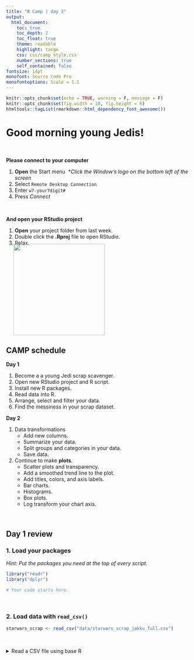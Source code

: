 ```yaml
---
title: "R Camp | day 2"
output: 
  html_document:
    toc: true
    toc_depth: 2
    toc_float: true
    theme: readable
    highlight: tango
    css: css/camp_style.css
    number_sections: true
    self_contained: false
fontsize: 14pt
monofont: Source Code Pro
monofontoptions: Scale = 1.1
---
```


```r
knitr::opts_chunk$set(echo = TRUE, warning = F, message = F)
knitr::opts_chunk$set(fig.width = 10, fig.height = 6) 
htmltools::tagList(rmarkdown::html_dependency_font_awesome())
```


# Good morning young Jedis!

<br>

__Please connect to your computer__

1. __Open__ the Start menu  \ \*_Click the Window’s logo on the bottom left of the screen_
1. Select ` Remote Desktop Connection `
1. Enter ` w7-your7digit# `
1. Press _Connect_

<br>

__And open your RStudio project__

1. __Open__ your project folder from last week.
1. Double click the __.Rproj__ file to open RStudio.
1. Relax.

![](images/starwars_sleeping.png){width="250" align="right" style="margin-top: -20px; margin-left: 20px; margin-right: 36px;"}


## CAMP schedule

__Day 1__

1. Become a a young Jedi scrap scavenger.
1. Open new RStudio project and R script.
1. Install new R packages.
1. Read data into R.
1. Arrange, select and filter your data.
1. Find the messiness in your scrap dataset.


__Day 2__  

1. Data transformations
    - Add new columns.
    - Summarize your data.
    - Split groups and categories in your data.
    - Save data.

2. Continue to make __plots__.
    - Scatter plots and transparency.
    - Add a smoothed trend line to the plot.
    - Add titles, colors, and axis labels.
    - Bar charts.
    - Histograms.
    - Box plots.
    - Log transform your chart axis. 

<br> 


## Day 1 review


### 1. Load your packages

_Hint: Put the packages you need at the top of every script._
```r
library("readr")
library("dplyr")

# Your code starts here.

```

<br>


### 2. Load data with `read_csv()`
```r

starwars_scrap <- read_csv("data/starwars_scrap_jakku_full.csv")

```

<br>

<details><summary class = "btn_code_blue"> Read a CSV file using base R </summary>
  <p>

Sometimes there are more ways than one to solve puzzles in R. You don't actually need a package to read csvs into R. You can do this in _base R_. Let's not get carried away with all of the ways to do things, but just know---if one way doesn't work or is too slow..there is always another way to go about things.

Copy the code below to your R script and run the line with the `read.csv` function (Hit __CTRL + ENTER__). It will return the Star Wars scrap data `starwars_scrap`. The character string `"~data/starwars_scrap.csv"` inside the parentheses of the `read.csv()` function is the path of the data file.

```r
base_r_read_data <- read.csv("X:/Agency_Files/Outcomes/Risk_Eval_Air_Mod/_Air_Risk_Evaluation/R/R_Camp/Intro to R\RTrain - Star Wars/data/starwars_scrap_jakku_full.csv")
```

### 3. `select()` and `arrange()` your data
```r

# Sort from low to high
arrange(starwars_scrap, Amount)

# Sort from high to low
arrange(starwars_scrap, desc(Amount))

##Select just the Origin cities and Destination (receiving) groups
select(starwars_scrap, c(Origin, Dest))

```

<br>


### 4. Filter your data with `filter()`

_Hint: Numbers don't need quotes._
```r

# Filter to Salvage items with Amounts of 299
scrap_299 <- filter(starwars_scrap, Amount == 299)

# Filter to Salvage items that went to trade caravans and raiders
scrap_destination <- filter(starwars_scrap, Dest %in% c("Trade caravan", "Raiders"))

```

<br>

### 5. Questions from Day 1

- Find new packages and functions
    - Use __Cheatsheets__ to find common functions: 
        - Go to _Help_ > _Cheatsheets_. 
            - _Data Transformation_ is what we're learning now. 
            - _Data Visualization_ is also good. 
    - To search functions 
        - [google.com](www.google.com)
        - [stackoverflow.com](https://stackoverflow.com/questions/12675147/how-can-we-make-xkcd-style-graphs) + use the `[r]` tag
    - To search packages: [CRANsearcher](https://github.com/RhoInc/CRANsearcher)
- Meet your _History_
    - Push up in the console to scroll through your recent command history.
- Get function help: `?arrange()` 
- Learn more R? 
    - R basics: https://tutorials.shinyapps.io/04-Programming-Basics/#section-welcome
    - More `filter()`: https://jjallaire.shinyapps.io/learnr-tutorial-03a-data-manip-filter/
    - [__R for Data Science__](http://r4ds.had.co.nz/) - is a great book that is online and teaches everything. 

<br>


# _Let's tidy up our data_ {-}

![](images/starwars_cleandroid.jpg){width="250" align="right" style="margin-top: -20px; margin-left: 20px; margin-right: 36px;"}


> "How can we best help Rey?""

Let's learn a new function to begin.

<br>

# Data transformation {-}


We have several different units of scrap items. This means unit conversions are in our future! And, it sounds like we're going to need some math for this puzzle. Let's calculate some new columns to help prioritize scrap scavenging work.


#| `mutate()`
<hr>

It's often useful to edit existing columns in a data frame or add new columns that are functions of existing columns. That’s the job of `mutate() `.

## Get to know your data frame

Before we go changing things in the data frame we'll need to get to know the column names and the tables dimensions a bit better. These quick functions are all great ways to describe your data frame.


### Data frame details {-}

- `names(starwars_scrap)` show the column names

- `nrow(starwars_scrap)` number of rows 

- `ncol(starwars_scrap)` number of columns

- `summary(starwars_scrap)` summary of all columns

- `glimpse(starwars_scrap)` column names, plus a glimpse of first few values (requires loading _dplyr_ package)

<br>

##Add a new column to a constant variable
First let's add a column with our names, so that Rey will thank us personally on Liberation Day 
```r

##Make your name and rank your own
starwars_scrap <- mutate(starwars_scrap, scrap_analyst = "Sergeant Derek")

```

##Changing or modifying an existing column
Remember how that unit of Tons was written two ways: *TONS* and *Tons*? We can use _mutate_ together with _tolower_ to make sure all of the Salvage scrap is in the same case. Case matters with R!

```r

starwars_scrap <- mutate(starwars_scrap, Units = tolower(Units))

```

## Cubic yards to tons conversions

In our work we often use `mutate` to calculate new units for measurements. In this case, let's estimate the tons for scavenge items that are reported in cubic yards. We will assume all the scrap that was reported in cubic yards is made of titanium metal.

> __Tons__ = Scrap in cubic yards * 4.33


### Convert an existing column to tons {-}

Use `filter()` to subset our data down to the items reported in cubic tons and then use `mutate()` to convert the Amount column to tons and change the Units column to "tons".

```r

starwars_scrap_cubicyards <- filter(starwars_scrap, Units = "cubic yards")

starwars_scrap_cubicyards <- mutate(starwars_scrap_cubicyards, 
                   Amount = Amount * 4.33,
                   Units = "tons")
```

<br>


### <i class="fa fa-user-secret" aria-hidden="true" style="color:#040707;"></i> Pro-tip! {-}
> If you use `mutate()` and provide a single value for a column such as `Salvage_Analyte = "Sergeant Derek"`, then every row in the column you created will have that value. If you provide a vector of values, such as `Amount = Amount * 4.33`, then the column you created will have a list of values that each correspond to the values in the vector you provided. If you provide a vector that has a different length than the number of rows in your data frame, you'll get an error telling you that the number of values you provide must be equal to the number of rows in your data frame or be a single value.



## Find your neighbor's Origin City

Now let's see if you can use `mutate()` to help match the description of the Salvage from your City.

Here's a hint for ways to describe your City by describing its Salvage scrap data.

> My City's name starts with a T.
> My City sold 1509 Acceleration compensators to a Trade Caravan. 
> The total price was 843.46 credits.

Use `mutate()`, `filter()`, and `arrange()` to figure out a way of describing your City by its Salvage scrap. Then, provide this information to your neighbor and have them figure out what City you are from.

Here's a snippet to get you started.
```r

library("dplyr")

## Filter down your data to the type of salvage in the hint
my_scrap <- filter(starwars_scrap, Salvage == "Acceleration compensator")

##arrange the data by 
my_scrap <- arrange(my_scrap, desc(Amount))

```
<br>

I have now written my_scrap like a million times and I am sick of it. R is so stupid why do I have to type all the time? I have rebels to protect and I haven't eated in 2 days.

You DON'T have to do that much typing. You can connect your functions if you are using the same data set.

You can chain the `filter()` and `arrange()` functions together and do everything in one go. For that you can use the `%>%` (pipe).

![](https://d21ii91i3y6o6h.cloudfront.net/gallery_images/from_proof/9302/medium/1447173978/rstudio-hex-pipe-dot-psd.png){width="115" align="left" style="margin-right:20px;"}

<br>

In a script the `%>%` is read as "and then". In the code below we are telling R to `mutate` the data __and then__ to `filter` it.

<br>

```r

##Using the question Tuanul example above
my_scrap <- starwars_scrap %>%
  filter(Salvage == "Acceleration compensator") %>%
  arrange(my_scrap, desc(Amount))

```

#| `left_join()`

Remember our different unit issue? Well, we do not want to convert the units one by one, and guess what? Our droid found a unit converter table. This will make things way easier!

![](images/left_join_image.png){width="490"}

```r
##Name your table
conversions <- "data/conversion_table.csv"

##Read in your table
conversions <- read_csv(conversions)

##Join the starwars_scrap to the conversion table
#We can also drop the units column since its duplicated by the old data set and it's been corrected
starwars_scrap <- left_join(starwars_scrap, conversions, by = c("Salvage" = "desc")) %>% 
  select(-units)

```

#| `ifelse()`

Sometimes you may want to add a column with `mutate()` conditionally. We cna use `ifelse()` to do this.

```r

##Convert tons to pounds, but only if the units are in pounds.
starwars_scrap <- starwars_scrap %>% 
  mutate(Ton_Conv = ifelse(Units == 'tons', Amount,
                                          Amount*pounds/2000))

```


Wow!! Congratulations of galactic proportions to you. We have a clean and tidy data set. Someday if we receive data to append, all we will do is re-run this script and in 5 seconds we will have a cleaned up data set again!

Now, we want to make some plots and really visulaize this data. People don't usually ask us for the raw data. We as data analysts get questions like, What's the highest number? What's the lowest number? What is the mean tonnage from Cratertown? So, let us move on to _summarise_.

#| `summarize()` this
<hr>

![](images/summarize_diagram.png){width="490"}

`
`summarize()` allows you to apply a summary function like `median()` to a column and collapse your data down to a single row. To really dig into `summarize` you'll want to know some common summary functions, such as `sum()`, `mean()`, `median()`, `min()`, and `max()`.


## `sum()` {-}

Use `summarize()` and `sum()` to find the total price of all Salvage.

```r
summarize(starwars_scrap, total_price = sum(Price_per_Ton))
```


## `mean()` {-}
Use `summarize()` and `mean()` to calculate the _mean_ Amount in the Salvage reports.

```r

summarize(starwars_scrap, total_price = mean(Price_per_Ton, na.rm = T))

```

<br>

> Note the `na.rm = TRUE` in the `mean()` function. This tells R to ignore empty cells or missing values that show up in R as `NA`. If you leave `na.rm` out, the _mean_ funciton will return 'NA' when it finds a missing value in the data.


## `median()` {-}
Use summarize to calculate the _median_ Amount in the Salvage reports.

```r
summarize(starwars_scrap, median_price = median(Price_per_Ton, na.rm = T))
```

## `max()` {-}
Use summarize to calculate the _maximum_ price any scrapper got for their Salvage.

```r
summarize(starwars_scrap, max_price = max(Price_per_Ton, na.rm = T))
```

## `min()` {-}
Use summarize to calculate the _minimum_ price any scrapper got for their Salvage.


```r
summarize(starwars_scrap, min_price = min(Price_per_Ton, na.rm = T))
```


## `nth()` {-}
Use `summarize()` and `nth(Origin, 12)` to find the name of the Origin City that got the  _12th_ highest scrapper haul.   

_Hint: Use `arrange()` first._

`arrange(starwars_scrap, desc(Price_per_Ton)) %>% summarize(price_12 = nth(Origin, 12))`



## `sd()` {-}

What is the _standard deviation_ of the Amounts?

`summarize(starwars_scrap, stdev_Amounts = sd(Amount))`


## `quantile()` {-}

_Quantiles_ are useful for finding the upper or lower range of a column. Use the `quantile()` function to find the the 5th and 95th quantile of the prices.

```r

summarize(starwars_scrap, 
          price_5th_pctile  = quantile(Price_per_Ton, 0.05, na.rm = T),
          price_95th_pctile = quantile(Price_per_Ton, 0.95))
```

_Hint: add `na.rm = T` to `quantile()`._


## `n()` {-}

`n()` stands for _count_.

Use summarize and `n()` to count the number of reported Salvage that went to a Niima outpost. 

_Hint: Use `filter()` first._  

`filter(starwars_scrap, Dest == "Niima outpost") %>% summarize(salvage_count = n())`

<br>


#### Exercise <i class="fa fa-bicycle" aria-hidden="true" style="color: green"></i> {-}

Create a Star Wars scrap summary using 3 of the math functions above. 


_But in the beginning, we decided we wanted to create a report about the Salvage from our Origin cities to help Rey determine who she should work withe to get scrap for her star ship?_


> Wouldn't it be great if we could easily find the mean price for every Origin City?


#| `group_by()`
<hr>

Enter `group_by()` stage left. If you thought `summarize` was awesome, wait until you include `group_by` with your `summarize` commands. 

Try using `group_by` with the column _Origin_ and then use `summarize` to count the number of Salvage reports from each planet.  

```r

group_by(starwars_scrap, Origin) %>% summarize(origin_count  =  n()) %>% ungroup()

```

### <i class="fa fa-user-secret" aria-hidden="true" style="color:#040707;"></i> Pro-tip! {-}
> Ending with `ungroup()` is good practice. This will prevent your data from staying grouped after the summarizing has been completed.

<br>

Who has the most scrap reports? 

> What about the age of the missing striped cats? Are they younger on average than all the other groups?

Let's use `group_by` with the column _color_ again, but this time use `summarize` to find the `mean(age)` for each cat color. 

```r

group_by(all_cats, color) %>% 
      summarize(mean_age =  mean(age, na.rm = T)) %>% ungroup()

```

<br>

That's a lot of digits! 


## `round()`

You can round the ages to a certain number of digits using the `round()` function. We can finish by adding the `arrange()` function to sort the table by our new column.

```r

group_by(all_cats, color) %>% 
  summarize(mean_age       =  mean(age, na.rm = T),
            mean_age_round = round(mean_age, digits = 1)) %>%  
  arrange(mean_age_round) %>% ungroup()

```

<br>

__NOTE:__ The `round()` function in R does not automatically round values ending in 5 up, instead it uses scientific rounding. It rounds values ending in 5 to the nearest even number, so 2.5 rounded to the nearest whole number using `round()` is 2, and 3.5 rounded to the nearest whole number is 4. If you want to round all values ending in 5 up, then you'll have to use a rounding function from another package.



### Now there's some good evidence!

Why are the _striped_ cats so much younger? Are they being catnapped and sent to the circus? Let's put this piece of evidence in our back pocket for now. We can return to it after we learn to make some charts. Maybe then we'll be able to put together a convincing report to send to the police chief. 



#| Save files
<hr>

Let's save the last summary table we created to a _CSV_. That way we can print it to have it __faxed__ to the police later. To save a data frame we'll use the `write_csv()` function from our favorite _readr_ package. 
```r

# First give the new data a name
ages_by_color <- group_by(all_cats, color) %>% 
                    summarize(mean_age       =  mean(age, na.rm = T),
                              mean_age_round = round(mean_age, digits = 1)) %>%  
                    arrange(mean_age_round) %>% ungroup()

# Write the file to your project folder
write_csv(ages_by_color, "mean_cat_ages_by_color.csv")

```



### <i class="fa fa-user-secret" aria-hidden="true" style="color:#040707;"></i> Pro-tip! {-}
> __Warning!__ R will overwrite a file if the file already exists in a folder. It will not ask for confirmation. You will not collect $200.
>

<br>


#| Grouped `mutate()` 
<br><hr>

We can bring back `mutate` to add a column based on the grouped values in a data set. For example, you may want to add a column showing the average age by country to the whole table.  

When you combine `group_by` and `mutate` the new column will be calculated based on the values within each group. 

```r

group_by(all_cats, country) %>% mutate(country_mean_age = mean(age, na.rm = T)) %>% ungroup()

```

<br>

#### Exercise <i class="fa fa-bicycle" aria-hidden="true" style="color: green"></i> {-}

Estimate the mean grumpiness for each group of cats with the same greediness score.

<br>


### Exercise 2 <i class="fa fa-bicycle" aria-hidden="true" style="color: green"></i> {-}

Find the median grumpiness score for each country.

```r
group_by(all_cats, country) %>% 
  mutate(grumpy_by_country = median(grumpy, na.rm = T)) %>% 
  ungroup()
```





## Break time <i class="fa fa-hourglass-half" aria-hidden="true" style="color:#040707;"></i> 

![](http://www.gifbin.com/bin/012012/1331836791_kittens_on_turntables.gif)  

<br>

Take 5 minutes to relax.

<br><br><br>




<br>

Use `geom_smooth()` to add a regression line.
```r
filter(movies, title_year >= 2010) %>% 
  ggplot(aes(x = movie_facebook_likes, y = gross_mil)) + 
    geom_point(alpha = 0.25) +
    geom_smooth(method = "lm")
```



#### Exercise <i class="fa fa-bicycle" aria-hidden="true" style="color: green"></i> {-}
 
Make a scatterplot of `imdb_score` and `gross_mil` with a fitted line showing the relationship. 


<details>
<summary class = "btn_code">_Show solution_</summary>
<p>
Stop cheating! Just kidding here's some code to help.
```r
filter(movies, title_year >= 2010) %>% 
  ggplot(aes(x = imdb_score, y = gross_mil)) + 
    geom_point(alpha = 0.25) +
    geom_smooth(method = "lm")
```
</p></details>

<br>


## Histograms

Now let's make some histograms showing how the total number of movies change over time. 
```r
ggplot(movies, aes(x = title_year)) + geom_histogram()
```

<br>

To show the changes per decade we can break the years into groups of 10.
```r
ggplot(movies, aes(x = title_year)) + geom_histogram(binwidth = 10)
```


### Break it down by `movie_color`.

You can assign different aesthetics to variables in the data set. The example below sets the `fill` color to variable `movie_color`. This will color code each color type, one color for black and white movies and one for color movies.
```r
ggplot(movies, aes(x = title_year, fill = movie_color)) +
  geom_histogram(binwidth = 10)
```


### Move the bars side-by-side instead of stacked.

It's difficult to see what's going on with the black and white films. Let's split the colors apart using `position_dodge()`.

```r
ggplot(movies, aes(x = title_year, fill = movie_color)) +
  geom_histogram(binwidth = 10, position = "dodge")
```


### Split into separate charts for black and white vs. color

Maybe it would work better to use two separate charts. For that we can use `facet_wrap()`.
```r
ggplot(movies, aes(x = title_year, fill = movie_color)) +
  geom_histogram(binwidth = 10) +
  facet_wrap(~ movie_color)
```

### Free y-axis 

That is almost good. It's still hard to see the changes in black and white films. Let's make the y-axis independent for each group using `scales = "free_y"`. Type `?facet_wrap` to see more options.
```r
ggplot(movies, aes(title_year, fill = movie_color)) +
  geom_histogram(binwidth = 10) +
  facet_wrap(~ movie_color, scales = "free_y")
```


_Note: When the scales are not uniform, make sure to point this out to your readers. Otherwise people might assume the scales are the same. Then they would think there are just as many black and white films as color movies._  


<br>

#### Exercise <i class="fa fa-bicycle" aria-hidden="true" style="color: green"></i> {-}

Make a histogram of the number of movies by decade with separate `fill` colors for each `content_rating`.   

Decide which is the best way to present the bars: _stacked, side-by-side, or on separate charts._

<br>

<details>
<summary class = "btn_code">_Show solution_</summary>
<p>

```r

# Stacked
ggplot(movies, aes(title_year, fill = content_rating)) +
  geom_histogram(binwidth = 10) 

# Side by side
ggplot(movies, aes(title_year, fill = content_rating)) +
  geom_histogram(binwidth = 10, position = position_dodge()) 

# Separate charts
ggplot(movies, aes(title_year, fill = content_rating)) +
  geom_histogram(binwidth = 10) + 
  facet_wrap( ~ content_rating)

# Free scale it
ggplot(movies, aes(title_year, fill = content_rating)) +
  geom_histogram(binwidth = 10) + 
  facet_wrap( ~ content_rating, scales = "free_y")


```
</p></details>
<br>


# Day 2 homework

1. Load some data into R from a recent project of yours.
    - If you have data in Excel, you can export a _.CSV_ file by choosing "Save as" and selecting CSV from the file type menu.
2. Create 2 types of plots using the data.
3. Paste the function `runif(1)` into your console. 
    - If the number you get is bigger than `0.2`, email your charts to the rest of the class.


<br>

# Return to [RCamp](index.html) {-}

<br>
